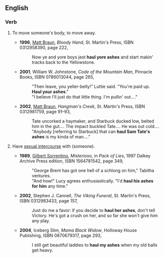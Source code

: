 ==English==

===Verb===
{{head|en|verb|head=[[haul]] (one's) [[ashes]]}}
# {{context|colloquial}} To move someone's body, to move away.
#* '''1996''', [[w:Matt Braun|Matt Braun]], ''Bloody Hand'', St. Martin's Press, ISBN 0312958390, page 222,
#*: Now ye and yore boys jest '''haul yore ashes''' and start makin' tracks back to the Yellowstone.
#* '''2001''', William W. Johnstone, ''Code of the Mountain Man'', Pinnacle Books, ISBN 0786013044, page 265,
#*:"Then leave, you yeller-belly!" Luttie said. "You're paid up. '''Haul your ashes'''."
#*:"I believe I'll just do that little thing. I'm pullin' out...."
#* '''2002''', [[w:Matt Braun|Matt Braun]], ''Hangman's Creek'', St. Martin's Press, ISBN 0312981759, page 91–93,
#*: Tate uncorked a haymaker, and Starbuck ducked low, belted him in the gut.... The impact buckled Tate.... He was out cold....
#*:"Anybody [referring to Starbuck] that can '''haul Sam Tate's ashes''' is my kinda of man...."
# {{context|euphemistic}} Have [[sexual intercourse]] with (someone).
#* '''1989''', [[w:Gilbert Sorrentino|Gilbert Sorrentino]], ''Misterioso'', in ''Pack of Lies'', 1997 Dalkey Archive Press edition, ISBN 1564781542, page 349,
#*:"George Brent has got one hell of a schlong on him," Tabitha ventures.
#*:"And how!" Lucy agrees enthusiastically. "I'd '''haul his ashes for him''' any time."
#* '''2002''', Stephen J. Cannell, ''The Viking Funeral'', St. Martin's Press, ISBN 0312983433, page 157,
#*: Just do me a favor: if you decide to '''haul her ashes''', don't tell Victory. He's got a crush on her, and so far she won't give him any play.
#* '''2004''', Iceberg Slim, ''Mama Black Widow'', Holloway House Publishing, ISBN 0870679317, page 293,
#*: I still get beautiful laddies to '''haul my ashes''' when my old balls get heavy.